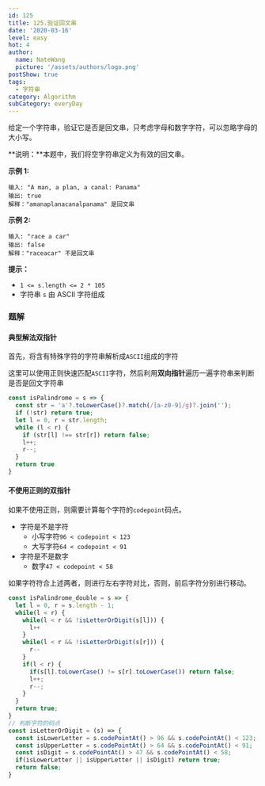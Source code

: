 ```yaml
---
id: 125
title: 125.验证回文串
date: '2020-03-16'
level: easy
hot: 4
author:
  name: NateWang
  picture: '/assets/authors/logo.png'
postShow: true
tags:
  - 字符串
category: Algorithm
subCategory: everyDay
---
```



给定一个字符串，验证它是否是回文串，只考虑字母和数字字符，可以忽略字母的大小写。

**说明：**本题中，我们将空字符串定义为有效的回文串。

**示例 1:**

```
输入: "A man, a plan, a canal: Panama"
输出: true
解释："amanaplanacanalpanama" 是回文串
```

**示例 2:**

```
输入: "race a car"
输出: false
解释："raceacar" 不是回文串
```

**提示：**

- `1 <= s.length <= 2 * 105`
- 字符串 `s` 由 ASCII 字符组成

### 题解

#### 典型解法双指针

首先，将含有特殊字符的字符串解析成`ASCII`组成的字符

这里可以使用正则快速匹配`ASCII`字符，然后利用**双向指针**遍历一遍字符串来判断是否是回文字符串

```js
const isPalindrome = s => {
  const str = 'a'?.toLowerCase()?.match(/[a-z0-9]/g)?.join('');
  if (!str) return true;
  let l = 0, r = str.length;
  while (l < r) {
    if (str[l] !== str[r]) return false;
    l++;
    r--;
  }
  return true
}
```

#### 不使用正则的双指针

如果不使用正则，则需要计算每个字符的`codepoint`码点。

- 字符是不是字符
  - 小写字符`96 < codepoint < 123`
  - 大写字符`64 < codepoint < 91`
- 字符是不是数字
  - 数字`47 < codepoint < 58`

如果字符符合上述两者，则进行左右字符对比，否则，前后字符分别进行移动。

```js
const isPalindrome_double = s => {
  let l = 0, r = s.length - 1;
  while(l < r) {
    while(l < r && !isLetterOrDigit(s[l])) {
      l++
    }
    while(l < r && !isLetterOrDigit(s[r])) {
      r--
    }
    if(l < r) {
      if(s[l].toLowerCase() != s[r].toLowerCase()) return false;
      l++;
      r--;
    }
  }
  return true;
}
// 判断字符的码点
const isLetterOrDigit = (s) => {
  const isLowerLetter = s.codePointAt() > 96 && s.codePointAt() < 123;
  const isUpperLetter = s.codePointAt() > 64 && s.codePointAt() < 91;
  const isDigit = s.codePointAt() > 47 && s.codePointAt() < 58;
  if(isLowerLetter || isUpperLetter || isDigit) return true;
  return false;
}
```


